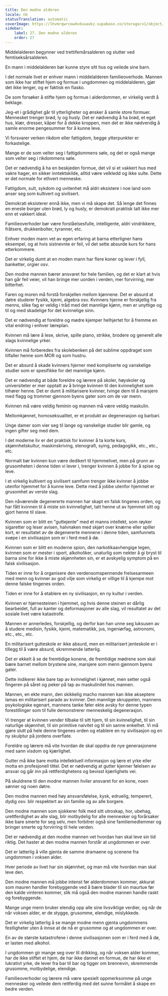 ```yaml
---
title: Den modne alderen
locale: nb
statusTranslation: automatic
coverImage: https://lhvmrqwrcowdvduuaukz.supabase.co/storage/v1/object/public/strapi-uploads/small_cover-educacion-fundamental.webp-2d51a7828a2b1309555be27f7e2a61a0.webp
sidebar:
    label: 27. Den modne alderen
    order: 27
---
```

Middelalderen begynner ved trettifemårsalderen og slutter ved femtiseksårsalderen.

En mann i middelalderen bør kunne styre sitt hus og veilede sine barn.

I det normale livet er enhver mann i middelalderen familieoverhode. Mannen som ikke har stiftet hjem og formue i ungdommen og middelalderen, gjør det ikke lenger, og er faktisk en fiasko.

De som forsøker å stifte hjem og formue i alderdommen, er virkelig verdt å beklage.

Jeg-et i grådighet går til ytterligheter og ønsker å samle store formuer. Mennesket trenger brød, ly og husly. Det er nødvendig å ha brød, et eget hus, klær, dresser, kåper for å dekke kroppen, men det er ikke nødvendig å samle enorme pengesummer for å kunne leve.

Vi forsvarer verken rikdom eller fattigdom, begge ytterpunkter er forkastelige.

Mange er de som velter seg i fattigdommens søle, og det er også mange som velter seg i rikdommens søle.

Det er nødvendig å ha en beskjeden formue, det vil si et vakkert hus med vakre hager, en sikker inntektskilde, alltid være velkledd og ikke sulte. Dette er det normale for ethvert menneske.

Fattigdom, sult, sykdom og uvitenhet må aldri eksistere i noe land som anser seg som kultivert og sivilisert.

Demokrati eksisterer ennå ikke, men vi må skape det. Så lenge det finnes en eneste borger uten brød, ly og husly, er demokrati praktisk talt ikke mer enn et vakkert ideal.

Familieoverhoder bør være forståelsesfulle, intelligente, aldri vindrikkere, fråtsere, drukkenbolter, tyranner, etc.

Enhver moden mann vet av egen erfaring at barna etterligner hans eksempel, og at hvis sistnevnte er feil, vil det sette absurde kurs for hans etterkommere.

Det er virkelig dumt at en moden mann har flere koner og lever i fyll, banketter, orgier osv.

Den modne mannen bærer ansvaret for hele familien, og det er klart at hvis han går feil veier, vil han bringe mer uorden i verden, mer forvirring, mer bitterhet.

Faren og moren må forstå forskjellen mellom kjønnene. Det er absurd at døtre studerer fysikk, kjemi, algebra osv. Kvinners hjerne er forskjellig fra menns, slike fag er veldig i tråd med det mannlige kjønn, men er unyttige og til og med skadelige for det kvinnelige sinn.

Det er nødvendig at foreldre og mødre kjemper helhjertet for å fremme en vital endring i enhver læreplan.

Kvinnen må lære å lese, skrive, spille piano, strikke, brodere og generelt alle slags kvinnelige yrker.

Kvinnen må forberedes fra skolebenken på det sublime oppdraget som tilfaller henne som MOR og som hustru.

Det er absurd å skade kvinners hjerner med kompliserte og vanskelige studier som er spesifikke for det mannlige kjønn.

Det er nødvendig at både foreldre og lærere på skoler, høyskoler og universiteter er mer opptatt av å bringe kvinnen til den kvinnelighet som tilhører henne. Det er dumt å militarisere kvinner, tvinge dem til å marsjere med flagg og trommer gjennom byens gater som om de var menn.

Kvinnen må være veldig feminin og mannen må være veldig maskulin.

Mellomkjønnet, homoseksualitet, er et produkt av degenerasjon og barbari.

Unge damer som vier seg til lange og vanskelige studier blir gamle, og ingen gifter seg med dem.

I det moderne liv er det praktisk for kvinner å ta korte kurs, skjønnhetskultur, maskinskriving, stenografi, sying, pedagogikk, etc., etc., etc.

Normalt bør kvinnen kun være dedikert til hjemmelivet, men på grunn av grusomheten i denne tiden vi lever i, trenger kvinnen å jobbe for å spise og leve.

I et virkelig kultivert og sivilisert samfunn trenger ikke kvinner å jobbe utenfor hjemmet for å kunne leve. Dette med å jobbe utenfor hjemmet er grusomhet av verste slag.

Den nåværende degenererte mannen har skapt en falsk tingenes orden, og har fått kvinnen til å miste sin kvinnelighet, tatt henne ut av hjemmet sitt og gjort henne til slave.

Kvinnen som er blitt en "guttejente" med et manns intellekt, som røyker sigaretter og leser avisen, halvnaken med skjørt over knærne eller spiller kort, er resultatet av de degenererte mennene i denne tiden, samfunnets svøpe i en sivilisasjon som er i ferd med å dø.

Kvinnen som er blitt en moderne spion, den narkotikaavhengige legen, kvinnen som er mester i sport, alkoholiker, unaturlig som nekter å gi bryst til barna sine for ikke å miste skjønnheten sin, er et avskyelig symptom på en falsk sivilisasjon.

Tiden er inne for å organisere den verdensomspennende frelsesarmeen med menn og kvinner av god vilje som virkelig er villige til å kjempe mot denne falske tingenes orden.

Tiden er inne for å etablere en ny sivilisasjon, en ny kultur i verden.

Kvinnen er hjørnesteinen i hjemmet, og hvis denne steinen er dårlig bearbeidet, full av kanter og deformasjoner av alle slag, vil resultatet av det sosiale livet være katastrofe.

Mannen er annerledes, forskjellig, og derfor kan han unne seg luksusen av å studere medisin, fysikk, kjemi, matematikk, jus, ingeniørfag, astronomi, etc., etc., etc.

En militarisert gutteskole er ikke absurd, men en militarisert jenteskole er i tillegg til å være absurd, skremmende latterlig.

Det er ekkelt å se de fremtidige konene, de fremtidige mødrene som skal bære barnet mellom brystene sine, marsjere som menn gjennom byens gater.

Dette indikerer ikke bare tap av kvinnelighet i kjønnet, men setter også fingeren på såret og peker på tap av maskulinitet hos mannen.

Mannen, en ekte mann, den skikkelig macho mannen kan ikke akseptere lamas en militarisert parade av kvinner. Den mannlige skruppelen, mannens psykologiske egenart, mannens tanke føler ekte avsky for denne typen forestillinger som til fulle demonstrerer menneskelig degenerasjon.

Vi trenger at kvinnen vender tilbake til sitt hjem, til sin kvinnelighet, til sin naturlige skjønnhet, til sin primitive naivitet og til sin sanne enkelhet. Vi må gjøre slutt på hele denne tingenes orden og etablere en ny sivilisasjon og en ny skulptur på jordens overflate.

Foreldre og lærere må vite hvordan de skal oppdra de nye generasjonene med sann visdom og kjærlighet.

Gutter må ikke bare motta intellektuell informasjon og lære et yrke eller motta en profesjonell tittel. Det er nødvendig at gutter kjenner følelsen av ansvar og går inn på rettferdighetens og bevisst kjærlighets vei.

På skuldrene til den modne mannen hviler ansvaret for en kone, noen sønner og noen døtre.

Den modne mannen med høy ansvarsfølelse, kysk, edruelig, temperert, dydig osv. blir respektert av sin familie og av alle borgere.

Den modne mannen som sjokkerer folk med sitt utroskap, hor, ubehag, urettferdighet av alle slag, blir motbydelig for alle mennesker og forårsaker ikke bare smerte for seg selv, men forbitrer også sine familiemedlemmer og bringer smerte og forvirring til hele verden.

Det er nødvendig at den modne mannen vet hvordan han skal leve sin tid riktig. Det haster at den modne mannen forstår at ungdommen er over.

Det er latterlig å ville gjenta de samme dramaene og scenene fra ungdommen i voksen alder.

Hver periode av livet har sin skjønnhet, og man må vite hvordan man skal leve den.

Den modne mannen må jobbe intenst før alderdommen kommer, akkurat som mauren handler forebyggende ved å bære blader til sin maurtue før den kalde vinteren kommer, slik må også den modne mannen handle raskt og forebyggende.

Mange unge menn bruker elendig opp alle sine livsviktige verdier, og når de når voksen alder, er de stygge, grusomme, elendige, mislykkede.

Det er virkelig latterlig å se mange modne menn gjenta ungdommens festligheter uten å innse at de nå er grusomme og at ungdommen er over.

En av de største katastrofene i denne sivilisasjonen som er i ferd med å dø, er lasten med alkohol.

I ungdommen gir mange seg over til drikking, og når voksen alder kommer, har de ikke stiftet et hjem, de har ikke dannet en formue, de har ikke et lukrativt yrke, de lever fra bar til bar og tigger om brennevin, skremmende grusomme, motbydelige, elendige.

Familieoverhoder og lærere må være spesielt oppmerksomme på unge mennesker og veilede dem rettferdig med det sunne formålet å skape en bedre verden.

